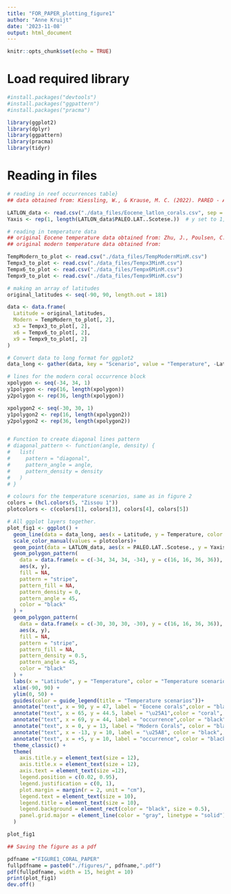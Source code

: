 ```yaml
---
title: "FOR_PAPER_plotting_figure1"
author: "Anne Kruijt"
date: '2023-11-08'
output: html_document
---
```


```r
knitr::opts_chunk$set(echo = TRUE)
```

# Load required library
```r
#install.packages("devtools")
#install.packages("ggpattern")
#install.packages("pracma")

```

```r
library(ggplot2)
library(dplyr)
library(ggpattern)
library(pracma)
library(tidyr)
```

# Reading in files
```r

# reading in reef occurrences table}
## data obtained from: Kiessling, W., & Krause, M. C. (2022). PARED - An online database of Phanerozoic reefs. https://www.paleo-reefs.pal.uni-erlangen.de 

LATLON_data <- read.csv("./data_files/Eocene_latlon_corals.csv", sep = ";") # file containing coordinates of the Eocene coral occurrences
Yaxis <- rep(1, length(LATLON_data$PALEO.LAT..Scotese.))  # y set to 1, because the y-axis is not meaningful for 'occurrence'

# reading in temperature data
## original Eocene temperature data obtained from: Zhu, J., Poulsen, C. J., & Tierney, J. E. (2019). Simulation of Eocene extreme warmth and high climate sensitivity through cloud feedbacks. Science Advances, 5(9). https://doi.org/10.1126/sciadv.aax1874 
## original modern temperature data obtained from:

TempModern_to_plot <- read.csv("./data_files/TempModernMinM.csv")
Tempx3_to_plot <- read.csv("./data_files/Tempx3MinM.csv")
Tempx6_to_plot <- read.csv("./data_files/Tempx6MinM.csv")
Tempx9_to_plot <- read.csv("./data_files/Tempx9MinM.csv")

# making an array of latitudes
original_latitudes <- seq(-90, 90, length.out = 181)

```


```r
data <- data.frame(
  Latitude = original_latitudes,
  Modern = TempModern_to_plot[, 2],
  x3 = Tempx3_to_plot[, 2],
  x6 = Tempx6_to_plot[, 2],
  x9 = Tempx9_to_plot[, 2]
)

# Convert data to long format for ggplot2
data_long <- gather(data, key = "Scenario", value = "Temperature", -Latitude)

# lines for the modern coral occurrence block
xpolygon <- seq(-34, 34, 1)
y1polygon <- rep(16, length(xpolygon))
y2polygon <- rep(36, length(xpolygon))

xpolygon2 <- seq(-30, 30, 1)
y1polygon2 <- rep(16, length(xpolygon2))
y2polygon2 <- rep(36, length(xpolygon2))


# Function to create diagonal lines pattern
# diagonal_pattern <- function(angle, density) {
#   list(
#     pattern = "diagonal",
#     pattern_angle = angle,
#     pattern_density = density
#   )
# }

# colours for the temperature scenarios, same as in figure 2
colors = (hcl.colors(5, "Zissou 1"))
plotcolors <- c(colors[1], colors[3], colors[4], colors[5])

# All ggplot layers together.
plot_fig1 <- ggplot() +
  geom_line(data = data_long, aes(x = Latitude, y = Temperature, color = Scenario), linewidth = 1.) +
  scale_color_manual(values = plotcolors)+
  geom_point(data = LATLON_data, aes(x = PALEO.LAT..Scotese., y = Yaxis), shape = 22, color = "coral", size=3) + 
  geom_polygon_pattern(
    data = data.frame(x = c(-34, 34, 34, -34), y = c(16, 16, 36, 36)),
    aes(x, y),
    fill = NA,
    pattern = "stripe",
    pattern_fill = NA,
    pattern_density = 0,
    pattern_angle = 45,
    color = "black"
  ) +
  geom_polygon_pattern(
    data = data.frame(x = c(-30, 30, 30, -30), y = c(16, 16, 36, 36)),
    aes(x, y),
    fill = NA,
    pattern = "stripe",
    pattern_fill = NA,
    pattern_density = 0.5,
    pattern_angle = 45,
    color = "black"
  ) +
  labs(x = "Latitude", y = "Temperature", color = "Temperature scenarios") +
  xlim(-90, 90) +
  ylim(0, 50) +
  guides(color = guide_legend(title = "Temperature scenarios"))+
  annotate("text", x = 90, y = 47, label = "Eocene corals",color = "black", size = 10/.pt, hjust = 1) +
  annotate("text", x = 65, y = 44.5, label = "\u25A1",color = "coral", size = 5, hjust = 1) +
  annotate("text", x = 69, y = 44, label = "occurrence",color = "black", size = 10/.pt, hjust = 0.1) +
  annotate("text", x = 0, y = 13, label = "Modern Corals", color = "black", size = 10/.pt) +
  annotate("text", x = -13, y = 10, label = "\u25A8", color = "black", size = 3.8) +
  annotate("text", x = +5, y = 10, label = "occurrence", color = "black", size = 10/.pt)+
  theme_classic() +
  theme(
    axis.title.y = element_text(size = 12),
    axis.title.x = element_text(size = 12),
    axis.text = element_text(size =12),
    legend.position = c(0.02, 0.95),
    legend.justification = c(0, 1),
    plot.margin = margin(r = 2, unit = "cm"),
    legend.text = element_text(size = 10),
    legend.title = element_text(size = 10),
    legend.background = element_rect(color = "black", size = 0.5),
    panel.grid.major = element_line(color = "gray", linetype = "solid")
  )

plot_fig1
```

```r
## Saving the figure as a pdf

pdfname ="FIGURE1_CORAL_PAPER"
fullpdfname = paste0("./figures/", pdfname,".pdf")
pdf(fullpdfname, width = 15, height = 10)
print(plot_fig1)
dev.off()
```




